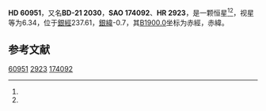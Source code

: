{{Starbox begin
| name = HD 60951
}}
{{Starbox observe
| epoch = [[J2000.0|J2000.0]]
| constell = {{星座名待查}}<ref name=SIMBAD>{{cite web
 | url=http://simbad.u-strasbg.fr/simbad/sim-id?Ident=HR+2923
 | title=Pulsating variable Star
 | publisher=Centre de Données astronomiques de Strasbourg
 | work=SIMBAD
 | accessdate=2012-07-13
 | archive-date=2016-03-19
 | archive-url=https://web.archive.org/web/20160319071656/http://simbad.u-strasbg.fr/simbad/sim-id?Ident=HR+2923
 | dead-url=no
 }}</ref><ref name=DATA>{{cite web
 | url=http://vizier.u-strasbg.fr/viz-bin/VizieR-5?-out.add=.&-source=5050&-corr=PK=HR&-out.max=9999&HR=2923
 | title=VizieR Detailed Page
 | accessdate=2012-07-13
 | archive-date=2016-03-05
 | archive-url=https://web.archive.org/web/20160305004554/http://vizier.u-strasbg.fr/viz-bin/VizieR-5?-out.add=.&-source=5050&-corr=PK=HR&-out.max=9999&HR=2923
 | dead-url=no
 }}</ref>
| 星官 = 
| ra = {{RA|7|36|7.8}}<ref name=SIMBAD /><ref name=DATA />
| dec = {{DEC|-22|9|38}}<ref name=SIMBAD /><ref name=DATA />
| appmag_v = 6.34<ref name=SIMBAD /><ref name=DATA />
}}
{{Starbox character
| class = G5<ref name=SIMBAD /><ref name=DATA />
| b-v = 0.99<ref name=SIMBAD /><ref name=DATA />
| u-b = 0.76<ref name=SIMBAD /><ref name=DATA />
| r-i = <ref name=SIMBAD /><ref name=DATA />
| variable = 
}}
{{Starbox astrometry
| radial_v = 0.76
| prop_mo_ra = 28
| parallax = 
| p_error = 
}}
{{Starbox catalog
| names =BD-21 2030，[[SAO星表|SAO]] 174092，[[HD星表|HD]] 60951，[[HR星表|HR]] 2923}}
{{Starbox reference |Simbad=HR+2923}}
{{Starbox end}}

'''HD 60951'''，又名'''BD-21 2030'''，'''SAO 174092'''、'''HR 2923'''，是一颗恒星<ref name=SIMBAD /><ref name=DATA />，视星等为6.34，位于[[銀道座標系|銀經]]237.61，[[銀道座標系|銀緯]]-0.7，其[[B1900.0|B1900.0]]坐标为赤經{{RA|7|31|49.8}}，赤緯{{DEC|-21|-0.7|17}}。

== 参考文献 ==
{{reflist}}

{{star-stub}}

[[Category:HD和HDE天體|60951]]
[[Category:HR天體|2923]]
[[Category:SAO天體|174092]]